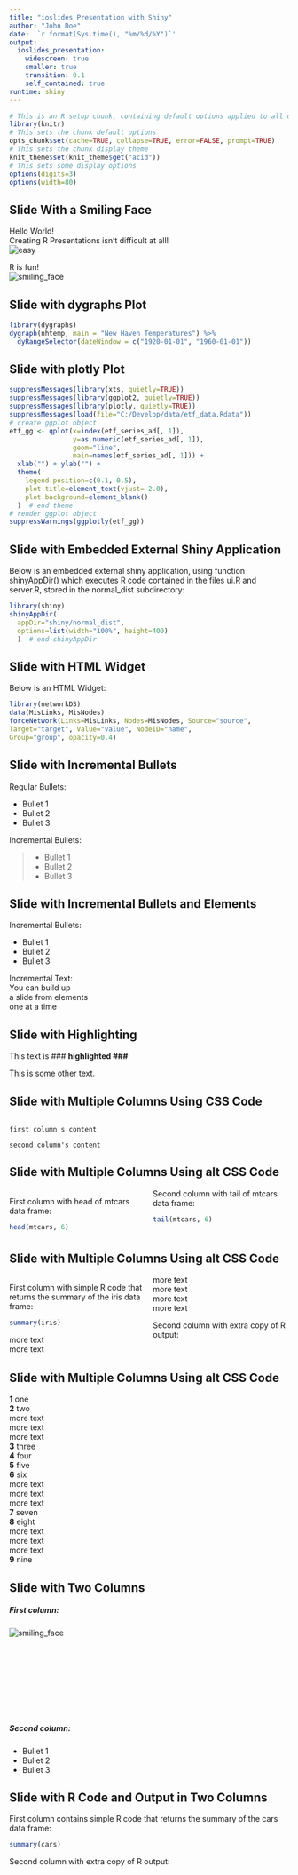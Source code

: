 ```yaml
---
title: "ioslides Presentation with Shiny"
author: "John Doe"
date: '`r format(Sys.time(), "%m/%d/%Y")`'
output: 
  ioslides_presentation: 
    widescreen: true
    smaller: true
    transition: 0.1
    self_contained: true
runtime: shiny
---
```


```r
# This is an R setup chunk, containing default options applied to all other chunks
library(knitr)
# This sets the chunk default options
opts_chunk$set(cache=TRUE, collapse=TRUE, error=FALSE, prompt=TRUE)
# This sets the chunk display theme
knit_theme$set(knit_theme$get("acid"))
# This sets some display options
options(digits=3)
options(width=80)
```


## Slide With a Smiling Face

[comment]: <> (This is a comment, it will not be included)
[//]: # (This is also a comment, and it may be the most platform independent comment)

<!-- regular html comment -->
<!--- special completely ignored comment -->

Hello World!  
Creating R Presentations isn't difficult at all!  
![easy](image/easy_button.png)


R is fun!  
![smiling_face](image/smile_small.png)



## Slide with dygraphs Plot

```r
library(dygraphs)
dygraph(nhtemp, main = "New Haven Temperatures") %>% 
  dyRangeSelector(dateWindow = c("1920-01-01", "1960-01-01"))
```


## Slide with plotly Plot
```r
suppressMessages(library(xts, quietly=TRUE))
suppressMessages(library(ggplot2, quietly=TRUE))
suppressMessages(library(plotly, quietly=TRUE))
suppressMessages(load(file="C:/Develop/data/etf_data.Rdata"))
# create ggplot object
etf_gg <- qplot(x=index(etf_series_ad[, 1]), 
                y=as.numeric(etf_series_ad[, 1]), 
                geom="line", 
                main=names(etf_series_ad[, 1])) + 
  xlab("") + ylab("") + 
  theme(
    legend.position=c(0.1, 0.5), 
    plot.title=element_text(vjust=-2.0), 
    plot.background=element_blank()
  )  # end theme
# render ggplot object
suppressWarnings(ggplotly(etf_gg))
```


## Slide with Embedded External Shiny Application
Below is an embedded external shiny application, using function shinyAppDir() which executes R code contained in the files ui.R and server.R, stored in the normal_dist subdirectory:  
```r
library(shiny)
shinyAppDir(
  appDir="shiny/normal_dist",
  options=list(width="100%", height=400)
  )  # end shinyAppDir
```



## Slide with HTML Widget
Below is an HTML Widget:  
```r
library(networkD3)
data(MisLinks, MisNodes)
forceNetwork(Links=MisLinks, Nodes=MisNodes, Source="source",
Target="target", Value="value", NodeID="name",
Group="group", opacity=0.4)
```



## Slide with Incremental Bullets

Regular Bullets:  

- Bullet 1
- Bullet 2
- Bullet 3


Incremental Bullets:  

> - Bullet 1
> - Bullet 2
> - Bullet 3



## Slide with Incremental Bullets and Elements {.build}

Incremental Bullets:  

- Bullet 1
- Bullet 2
- Bullet 3

Incremental Text:  
You can build up  
a slide from elements  
one at a time  



## Slide with Highlighting

This text is 
### <b>
highlighted
### </b>


This is some other text. 


## Slide with Multiple Columns Using CSS Code

<div style="-webkit-column-count: 2; -moz-column-count: 2; column-count: 2; -webkit-column-rule: 1px dotted #e0e0e0; -moz-column-rule: 1px dotted #e0e0e0; column-rule: 1px dotted #e0e0e0;">
    first column's content
    
    second column's content
</div>


## Slide with Multiple Columns Using alt CSS Code

<style>
  .col2 {
    columns: 2 200px;         /* number of columns and width in pixels */
    -webkit-columns: 2 200px; /* chrome, safari */
    -moz-columns: 2 200px;    /* firefox */
  }
</style>

<div class="col2">

First column with head of mtcars data frame:

```r
head(mtcars, 6)
```


Second column with tail of mtcars data frame:

```r
tail(mtcars, 6)
```

</div>



## Slide with Multiple Columns Using alt CSS Code

<div class="col2">

First column with simple R code that returns the summary of the iris data frame:

```r
summary(iris)
```

more text  
more text  
more text  
more text  
more text  
more text  


Second column with extra copy of R output:

```r
```

</div>



## Slide with Multiple Columns Using alt CSS Code

<div class="columns-2">

**1** one  
**2** two  
more text  
more text  
more text  
**3** three  
**4** four  
**5** five  
**6** six  
more text  
more text  
more text  
**7** seven  
**8** eight  
more text  
more text  
more text  
**9** nine  

</div>


## Slide with Two Columns

<div class="columns-2">

##### First column:  

![smiling_face](image/smile_small.png)
<br>
<br>
<br>
<br>
<br>
<br>
<br>
<br>
<br>


##### Second column:  

  - Bullet 1
  - Bullet 2
  - Bullet 3
</div>


## Slide with R Code and Output in Two Columns {.columns-2}

First column contains simple R code that returns the summary of the cars data frame:

```r
summary(cars)
```


Second column with extra copy of R output:

```r
```



